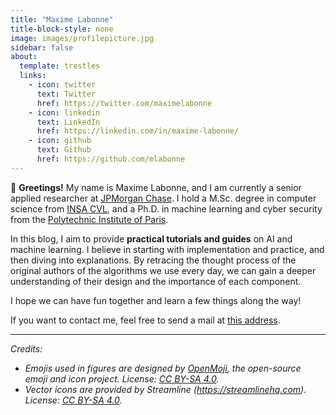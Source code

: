 ```yaml
---
title: "Maxime Labonne"
title-block-style: none
image: images/profilepicture.jpg
sidebar: false
about:
  template: trestles
  links:
    - icon: twitter
      text: Twitter
      href: https://twitter.com/maximelabonne
    - icon: linkedin
      text: LinkedIn
      href: https://linkedin.com/in/maxime-labonne/
    - icon: github
      text: Github
      href: https://github.com/mlabonne
---
```


👋 **Greetings!** My name is Maxime Labonne, and I am currently a senior applied researcher at [JPMorgan Chase](https://www.jpmorganchase.com/). I hold a M.Sc. degree in computer science from [INSA CVL](https://www.insa-centrevaldeloire.fr/en), and a Ph.D. in machine learning and cyber security from the [Polytechnic Institute of Paris](https://www.ip-paris.fr/en).

In this blog, I aim to provide **practical tutorials and guides** on AI and machine learning. I believe in starting with implementation and practice, and then diving into explanations. By retracing the thought process of the original authors of the algorithms we use every day, we can gain a deeper understanding of their design and the importance of each component.

I hope we can have fun together and learn a few things along the way!

If you want to contact me, feel free to send a mail at <a href="mailto:labonne.maxime&commat;gmail.com">this address</a>.

<hr>

*Credits:*

* *Emojis used in figures are designed by [OpenMoji](https://openmoji.org/), the open-source emoji and icon project. License: [CC BY-SA 4.0](https://creativecommons.org/licenses/by-sa/4.0/#).*
* *Vector icons are provided by Streamline ([https://streamlinehq.com](https://streamlinehq.com)). License: [CC BY-SA 4.0](https://creativecommons.org/licenses/by-sa/4.0/#).*